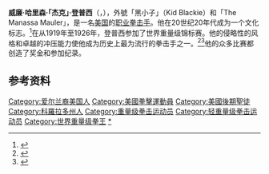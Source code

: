 {{Infobox boxer
| name = 杰克·登普西<br />Jack Dempsey 
| image = Jack Dempsey 3.jpg
| caption = 
| realname = 威廉·哈里森·登普西<br />William Harrison Dempsey
| nickname = {{plainlist|
* Kid Blackie
* The Manassa Mauler
}}
| nationality = 美國
| weight = {{plainlist|
* [[輕重量級|輕重量級]]
* [[最重量級|最重量級]]
}}
| height = 6 ft 1 in
| reach = 77 in
| birth_date = {{birth date|1895|6|24}}
| birth_place = 美國[[科羅拉多州|科羅拉多州]][[馬納薩斯_(科羅拉多州)|馬納薩斯]]
| death_date = {{death date and age|1983|5|31|1895|6|24}}
| death_place = 美國[[紐約州|紐約州]][[紐約市|紐約市]]
| style = [[正架站位|正架]]
| total = 75 {{small|(6 NWS)}}
| wins = 54
| KO = 44
| losses = 6
| draws = 9
}}
'''威廉·哈里森·「杰克」·登普西'''（{{lang-en|'''William Harrison "Jack" Dempsey'''}}，{{bd|1895年|6月24日|1983年|5月31日}}），外號「黑小子」（Kid Blackie）和「The Manassa Mauler」，是一名[[美国|美国]]的[[职业拳击|职业拳击手]]。他在20世纪20年代成为一个文化标志。<ref>{{cite web |url=http://www.biography.com/people/jack-dempsey-9271466 |title=Jack Dempsey |year=2012 |publisher=Biography.com |accessdate=25 June 2012 |archive-date=2019-04-10 |archive-url=https://web.archive.org/web/20190410202122/https://www.biography.com/people/jack-dempsey-9271466 |dead-url=no }}</ref>在从1919年至1926年，登普西参加了世界重量级锦标赛。他的侵略性的风格和卓越的冲压能力使他成为历史上最为流行的拳击手之一。<ref name="Britannica">{{cite web |url=http://www.britannica.com/EBchecked/topic/157476/Jack-Dempsey |title=Jack Dempsey |work=[[Encyclopædia_Britannica|Encyclopædia Britannica]], Encyclopædia Britannica Online |publisher=Encyclopædia Britannica Inc |date=24 June 2012 |accessdate=June 24, 2012 |archive-date=2015-05-02 |archive-url=https://web.archive.org/web/20150502191154/http://www.britannica.com/EBchecked/topic/157476/Jack-Dempsey |dead-url=no }}</ref><ref name="PBS">{{cite web |url=http://www.pbs.org/wgbh/amex/fight/peopleevents/p_dempsey.html |title=Jack Dempsey (1895–1983) |work=[[The_American_Experience|The American Experience]] The Fight |publisher=[[Public_Broadcasting_System|Public Broadcasting System]] |date=September 22, 2004 |accessdate=June 24, 2012 |archive-date=2016-10-09 |archive-url=https://web.archive.org/web/20161009224329/http://www.pbs.org/wgbh/amex/fight/peopleevents/p_dempsey.html |dead-url=no }}</ref>他的众多比赛都创造了奖金和参加纪录。

==参考资料==
{{Reflist}}

{{us-bio-stub}}
{{normdaten}}
{{DEFAULTSORT: Dempsey, Jack}}
[[Category:爱尔兰裔美国人|Category:爱尔兰裔美国人]]
[[Category:美國拳擊運動員|Category:美國拳擊運動員]]
[[Category:美國後期聖徒|Category:美國後期聖徒]]
[[Category:科羅拉多州人|Category:科羅拉多州人]]
[[Category:重量级拳击运动员|Category:重量级拳击运动员]]
[[Category:轻重量级拳击运动员|Category:轻重量级拳击运动员]]
[[Category:世界重量级拳王|Category:世界重量级拳王]]
[[Category:咆哮的二十年代|*]]